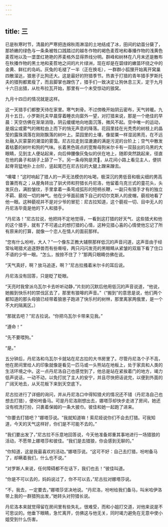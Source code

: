 ```yaml
---
---
---
```

title: 三
---



已是秋寒时节，清晨的严寒把连绵秋雨淋湿的土地结成了冰，田间的幼苗分蘖了，那娇嫩的绿色与一条条被牲口践踏过的越冬作物的褐色麦茬地和春播作物的浅黄色麦茬地以及一垄垄红艳艳的荞麦格外显得界线分明。群峰和树林在八月末还是散布在秋播作物的黑土地和麦茬地之间的片片绿洲，现在却是在碧绿的嫩苗环绕之中的金黄、鲜红的岛屿。灰兔的毛褪了一半（正在换毛），一群群小狐狸开始离开窝巢四散溜达，狼崽子比狗还大。这是最好的狩猎季节。热衷于打猎的青年猎手罗斯托夫的猎狗都累瘦了，而且脚掌也蹭伤了，猎手们一致决定让狗休息三天，定于九月十六日出猎，从杜布拉瓦开始，那里有一个未受惊动的狼窝。

九月十四日的情况就是这样。

这一天猎手们都整天待在家里。寒气刺骨。不过傍晚开始阴云密布，天气转暖。九月十五日，小罗斯托夫早晨穿着睡衣向窗外一望，对打猎来说，那是一个绝佳的早晨：天空仿佛在渐渐消隐，阴云缓缓地向地面沉落，微风不起。空中唯一的运动，是烟尘或雾气的微粒由上而下的悄无声息的降落。花园里挂在光秃秃的树枝上的晶莹的露珠滴落在刚刚飘落的树叶上。菜园里的土壤，像罂粟一样湿润黑亮，在不远处融入灰蒙蒙的潮湿的雾霭。尼古拉走到湿漉漉的满是污泥的台阶上；空气中散发着枯萎的树叶和狗的气味。长着黑色斑点的宽臀母狗米尔卡有一双鼓出的乌黑的大眼睛，见到主人便站起来，向后伸腰像灰兔似的伏在地上，随即突然跳起来，径直在他的鼻子和胡子上舔了一下。另一条母狗是灵𤟥，从花间小路上看见主人，便拱起脊背猛地扑上台阶，竖起尾巴在尼古拉的大腿上蹭来蹭去。

“噢嚯！”这时响起了猎人的一声无法模仿的吆喝，极深沉的男低音和极尖细的男高音兼而有之；从屋角转出了驯犬师和狩猎长丹尼洛，他留着乌克兰式的童花头，头发灰白，满脸皱纹，手里拿着一条弯成弧形的短柄长鞭，一副只有猎手才有的独立不羁、藐视一切的神气。他在少爷面前摘下自己的切尔克斯人的皮帽，藐视地看了他一眼。这种藐视并不是对少爷的冒犯：尼古拉知道，这个藐视一切、目中无人的丹尼洛毕竟是他的下人和猎手。

“丹尼洛！”尼古拉说，他把持不定地觉得，一看到这打猎的好天气、这些猎犬和他的这个猎手，就有了不可遏止的想打猎的心情，这种见猎心喜的心情使他忘记了所有原来的打算，就像一个恋人在情人的面前那样。

“您有什么吩咐，大人？”一个像东正教大辅祭那样低沉的声音问道，这声音由于经常吆喝猎犬追逐野兽而有些嘶哑，两只闪闪发亮的黑眼睛从紧皱的双眉下看了住口不语的少爷一眼。“怎么，按捺不住了？”那两只眼睛仿佛在说。

“天气真好，啊？放马追逐，啊？”尼古拉搔着米尔卡的耳后说。

丹尼洛没有回答，只是眨了眨眼。

“天亮时我曾派乌瓦尔卡去听听动静，”片刻的沉默后他用低沉的声音说道，“他说，她搬到快乐村的禁伐区去了，那里有狼嗥的声音。”（“搬到”的意思是说，他们两个都知道的那头母狼已经带着狼崽子跑进了快乐村的树林，那里离家两俄里，是一个不大的隔离区。）

“那就去吧？”尼古拉说。“你把乌瓦尔卡带来见我。”

“遵命！”

“先不要喂狗。”

“是。”

五分钟后，丹尼洛和乌瓦尔卡就站在尼古拉的大书房里了。尽管丹尼洛个子不高，他在房间里给人的印象就像是看见一匹马或一头熊站在地板上，处于家具和人类的生活环境之中。这一点丹尼洛自己也感觉到了，他总是站在紧挨着门的地方，竭力低声说话，一动不动，以免打扰了主人的安宁，并且尽快把话说完，以便到外面的广阔天地去，从天花板下来到天空底下。

尼古拉进行了详细的询问，并从丹尼洛口中得知猎犬的情况还不错（丹尼洛自己也想去打猎），便吩咐备马。可是丹尼洛刚想出去，娜塔莎却快步走进了房间，她还没有梳洗打扮，只裹着保姆的一条大披巾。彼佳和她一起跑了进来。

“你要去打猎吧？”娜塔莎说。“我就知道嘛！索尼娅说你们不会去打猎。可我知道，今天的天气这样好，你们是不可能不去的。”

“我们要出发了，”尼古拉不乐意地回答说，今天他准备郑重其事地进行一场猎狼的活动，不愿带上娜塔莎和彼佳。“我们是去猎狼，你会感到无聊的。”

“你知道，这是我最喜欢的活动。”娜塔莎说。“这可不好：自己去打猎，吩咐备马了，却瞒着我们，什么也不说。”

“对罗斯人来说，任何障碍都不在话下，我们也去！”彼佳叫道。

“你是不可以去的，妈妈说过了，你不可以去，”尼古拉对娜塔莎说。

“不，我去，一定要去，”娜塔莎坚决地说。“丹尼洛，吩咐给我们备马，叫米哈伊洛带上我的一群猎狗出发，”她转头对狩猎长说。

丹尼洛本来就觉得留在房间里有些失礼，很难受，而和小姐打交道，对他来说是不可思议的。他垂下眼睛，急忙离开，仿佛这与他无关，同时竭力避免在无意中使小姐受到什么伤害。